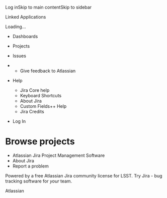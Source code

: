 Log inSkip to main contentSkip to sidebar

Linked Applications

Loading…

  * Dashboards

  * Projects

  * Issues




  *   * Give feedback to Atlassian
  * Help

    * Jira Core help
    * Keyboard Shortcuts
    * About Jira
    * Custom Fields++ Help
    * Jira Credits

  * Log In




# Browse projects

  * Atlassian Jira Project Management Software
  * About Jira
  * Report a problem



Powered by a free Atlassian Jira community license for LSST. Try Jira - bug tracking software for _your_ team. 

Atlassian

